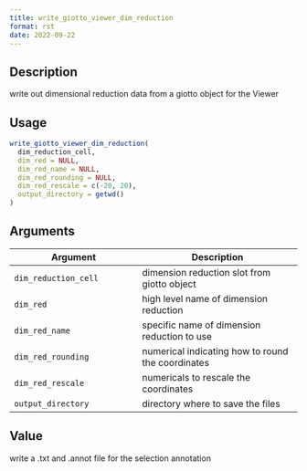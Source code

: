 ```yaml
--- 
title: write_giotto_viewer_dim_reduction 
format: rst 
date: 2022-09-22 
--- 
```


## Description

write out dimensional reduction data from a giotto object for the Viewer


## Usage

```r
write_giotto_viewer_dim_reduction(
  dim_reduction_cell,
  dim_red = NULL,
  dim_red_name = NULL,
  dim_red_rounding = NULL,
  dim_red_rescale = c(-20, 20),
  output_directory = getwd()
)
```


## Arguments

Argument      |Description
------------- |----------------
`dim_reduction_cell`     |     dimension reduction slot from giotto object
`dim_red`     |     high level name of dimension reduction
`dim_red_name`     |     specific name of dimension reduction to use
`dim_red_rounding`     |     numerical indicating how to round the coordinates
`dim_red_rescale`     |     numericals to rescale the coordinates
`output_directory`     |     directory where to save the files


## Value

write a .txt and .annot file for the selection annotation



